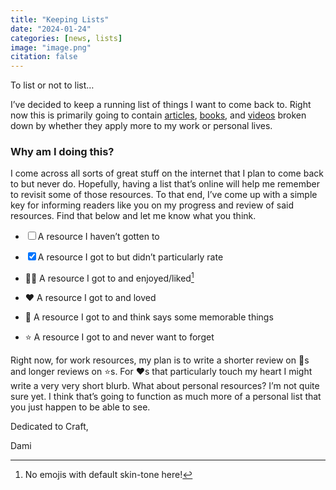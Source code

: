 ```yaml
---
title: "Keeping Lists"
date: "2024-01-24"
categories: [news, lists]
image: "image.png"
citation: false
---
```


To list or not to list...

I've decided to keep a running list of things I want to come back to. Right now this is primarily going to contain [articles](../../lists/articles/index.qmd), [books](../../lists/books/index.qmd), and [videos](../../lists/videos/index.qmd) broken down by whether they apply more to my work or personal lives.

### Why am I doing this?

I come across all sorts of great stuff on the internet that I plan to come back to but never do. Hopefully, having a list that's online will help me remember to revisit some of those resources. To that end, I've come up with a simple key for informing readers like you on my progress and review of said resources. Find that below and let me know what you think.

-   [ ] A resource I haven't gotten to

-   [x] A resource I got to but didn't particularly rate

-   👍🏾 A resource I got to and enjoyed/liked[^1]

-   ❤️ A resource I got to and loved

-   💎 A resource I got to and think says some memorable things

-   ⭐ A resource I got to and never want to forget

[^1]: No emojis with default skin-tone here!

Right now, for work resources, my plan is to write a shorter review on 💎s and longer reviews on ⭐s. For ❤️s that particularly touch my heart I might write a very very short blurb. What about personal resources? I'm not quite sure yet. I think that's going to function as much more of a personal list that you just happen to be able to see.

Dedicated to Craft,

Dami
